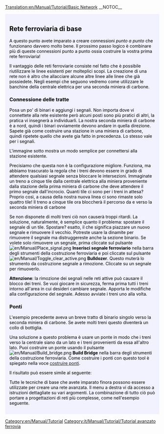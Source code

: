 [[Translation:en/Manual/Tutorial/Basic Network]]
__NOTOC__

{{en/Tabs|3|3
|it/Manual/Tutorial/Due banchine|1. Due stazioni<!--
-->|it/Manual/Tutorial/Due binari|2. Due binari<!--
-->|it/Manual/Tutorial/Rete ferroviaria di base|3. Rete ferroviaria di base}}
<div style="padding:.5em 1em 1em 1em; border-top:none; background-color:#f1f2fe; color:#000;">
{{it/Manual/Tutorial/Tutorial}}
== Rete ferroviaria di base == <!--Basic Network-->
A questo punto avete imparato a creare connessioni ''punto a punto'' che funzionano davvero molto bene. Il prossimo passo logico è combinare più di queste connessioni punto a punto ossia costruire la vostra prima rete ferroviaria!

<!--Now you can create point-to-point connections which work really quite well. The next logical step is to combine multiple of these point-to-point connections: building your first rail network!-->

Il vantaggio delle reti ferroviarie consiste nel fatto che è possibile riutilizzare le linee esistenti per molteplici scopi. La creazione di una rete non è altro che allacciare alcune altre linee alle linee che già possiedete. Negli esempi che seguono vedremo come utilizzare le banchine della centrale elettrica per una seconda miniera di carbone.

<!--The advantage of rail networks is that you can reuse existing tracks for multiple purposes. Creating a network is not much more than just attaching some other tracks to the tracks you already have. In the following examples we'll be looking at using the platforms at the power plant for a second coal mine.-->

=== Connessione delle tratte === <!--Connecting the track-->
Posa un po' di binari e aggiungi i segnali. Non importa dove vi connettete alla rete esistente però alcuni posti sono più pratici di altri, la pratica vi insegnerà a individuarli. La nostra seconda miniera di carbone è a nord, quindi i binari ovviamente devono andare in quella direzione. Sapete già come costruire una stazione in una miniera di carbone, quindi ripetete quello che avete gia fatto in precedenza. Lo stesso vale per i segnali.

<!--Place some track and add signals. It doesn't really matter where you connect to your existing network, but some places are more practical than others. The best way to learn this is just by doing. Our second coal mine is to the north, so the tracks obviously need to go in that direction. You already know how to build a station at a coal mine, so just repeat what you've done before. The same applies to the signals.-->

L'immagine sotto mostra un modo semplice per connettersi alla stazione esistente.
{{en/Phototable|[[File:en/Manual/Tutorial/Tutorial network simple.png|400px]]|Una seconda tratta ferroviaria collegata alla centrale elettrica (clicca per ingrandire)|none}}

<!--The image below shows a simple way to connect to the existing station.

{{Phototable|[[File:en/Manual/Tutorial/Tutorial network simple.png|400px]]|A second railway line connected to the power plant station (click to enlarge)|none}}-->

Precisiamo che questa non è la configurazione migliore. Funziona, ma abbiamo trascurato la regola che i treni devono essere in grado di attendere qualsiasi segnale senza bloccare le intersezioni. Immaginate un treno a cinque tile dalla centrale elettrica alla miniera proveniente dalla stazione della prima miniera di carbone che deve attendere il primo segnale dall'incrocio. Quanti tile ci sono per i treni in attesa? Proprio così, a causa della nostra nuova linea ci sono rimaste solo quattro tile! Il treno a cinque tile ora bloccherà il percorso da e verso la seconda miniera di carbone

<!--Note that this is not the most ideal setup. It works, but we slightly forgot about the rule trains need to be able to wait at any signal without blocking intersections. Imagine a five-tile train from the power plant to the original coal mine that has to wait at the first signal from the junction. How many tiles are there for waiting trains? That's right, due to our new track there's only four tiles left! The five-tile train will now block the path to and from the second coal mine.-->

Se non disponete di molti treni ciò non causerà troppi ritardi.  La soluzione, naturalmente, è semplice quanto il problema: spostare il segnale di un tile. Spostare? esatto, il che significa piazzare un nuovo segnale e rimuovere il vecchio. Potreste usare la dinamite per rimuovere il segnale ma distruggereste anche la sezione binario. Se volete solo rimuovere un segnale, prima cliccate sul pulsante [[File:en/Manual/Place signal.png]] '''Inserisci segnale ferroviario''' nella barra degli strumenti della costruzione ferroviaria e poi cliccate sul  pulsante [[File:en/Manual/Toggle clear active.png ]] '''Bulldozer'''. Questo muterà lo strumento da costruzione segnale a rimozione. Cliccate su un segnale per rimuoverlo.

<!--If you don't have too many trains, this will not cause too many delays. The solution of course is as easy as the problem: move the signal one tile. Move? Yes, that's placing a new signal and removing the old. You can use the dynamite to remove the signal, but that also removes the track section. If you only want to remove a signal, first click the [[File:en/Manual/Place signal.png]] '''Place Railway Signal''' button in the railway construction toolbar and then click the [[File:en/Manual/Toggle clear active.png]] '''Bulldozer''' button. This will change the signal tool from building to removing. Click a signal to remove it.-->

'''Attenzione''': la rimozione dei segnali nelle reti attive può causare il blocco dei treni. Se vuoi giocare in sicurezza, ferma prima tutti i treni intorno all'area in cui desideri cambiare segnale. Apporta le modifiche alla configurazione del segnale. Adesso avviate i treni uno alla volta.

<!--'''Warning''': Removing signals in active networks can cause trains to crash. If you want to play safe, first stop all trains around the area that you want to change signal in. Make the changes to the signal setup. Now start the trains one at a time.-->

=== Ponti === <!--Bridges-->

L'esempio precedente aveva un breve tratto di binario singolo verso la seconda miniera di carbone. Se avete molti treni questo diventerà un collo di bottiglia.

<!--The previous example had a bit of single track towards the second coal mine. If you have a lot of trains, this will become a bottleneck.-->

Una soluzione a questo problema è usare un ponte in modo che i treni verso la centrale siano da un lato e i treni provenienti da essa all'altro lato. Puoi costruire un ponte usando il pulsante [[File:en/Manual/Build bridge.png]] '''Build Bridge''' nella barra degli strumenti della costruzione ferroviaria. Come costruire i ponti con questo tool è spiegato nella voce [[en/Manual/Building bridges | costruire ponti]].

<!--A solution to this is to use a bridge such that trains towards the power plant are at one side and trains from it at the other side. You can build a bridge using the [[File:en/Manual/Build bridge.png]] '''Build Bridge''' button in the railway construction toolbar. How to build bridges from there is explained in the separate [[Building bridges|building bridges article]].-->

Il risultato può essere simile al seguente:

{{en/Phototable|[[File:en/Manual/Tutorial/Tutorial network bridge.png|400px]]|Un ponte in una rete ferroviaria (clicca per ingrandire)|none}}

<!--The result can look somewhat like the following:

{{Phototable|[[File:en/Manual/Tutorial/Tutorial network bridge.png|400px]]|A bridge in the rail network (click to enlarge)|none}}-->

Tutte le tecniche di base che avete imparato finora possono essere utilizzate per creare una rete avanzata. Il menu a destra vi dà accesso a istruzioni dettagliate su vari argomenti. La combinazione di tutto ciò può portare a progettazioni di reti più complesse, come nell'esempio seguente.

{{en/Phototable|[[File:en/Manual/Tutorial/Plufingford Transport, 22nd Mar 2032.png|512px]]|Una rete avanzata che in linea di principio è identica alle tecniche spiegate in questo tutorial, solo molto più grande! (clicca per ingrandire)|none}}

<!--All the basic techniques you've learned so far can be used to create an advanced network. The menu at the right gives you access to detailed instructions on various topics. Combining all this can eventually lead to more complex network designs, as in the example below.

{{Phototable|[[File:en/Manual/Tutorial/Plufingford Transport, 22nd Mar 2032.png|512px]]|An advanced network which in principle is identical to the techniques explained in this tutorial, only much bigger! (click to enlarge)|none}}-->


</div>
[[Category:en/Manual/Tutorial]]
[[Category:it/Manual/Tutorial/Tutorial avanzato ferrovia]]